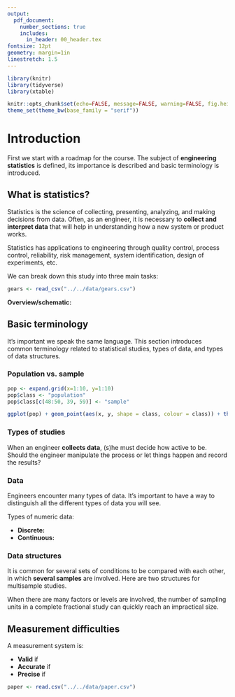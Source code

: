 ```yaml
---
output: 
  pdf_document:
    number_sections: true
    includes:
      in_header: 00_header.tex
fontsize: 12pt
geometry: margin=1in
linestretch: 1.5
---
```


```r
library(knitr)
library(tidyverse)
library(xtable)

knitr::opts_chunk$set(echo=FALSE, message=FALSE, warning=FALSE, fig.height = 2)
theme_set(theme_bw(base_family = "serif"))
```

\setcounter{section}{0}

# Introduction

First we start with a roadmap for the course. The subject of **engineering statistics** is defined, its importance is described and basic terminology is introduced.

## What is statistics?

Statistics is the science of collecting, presenting, analyzing, and making decisions from data. Often, as an engineer, it is necessary to **collect and interpret data** that will help in understanding how a new system or product works. 

Statistics has applications to engineering through quality control, process control, reliability, risk management, system identification, design of experiments, etc.

\vspace{.25in}
\begin{df}
\emph{Engineering statistics} is the study of how best to 
\begin{enumerate}
\item collect engineering data,
\item summarize or describe engineering data, and
\item draw formal inference and practical conclusions on the basis of engineering data,
\end{enumerate}
all while recognizing the reality of variation.
\end{df}
\vspace{.1in}

We can break down this study into three main tasks:

\begin{enumerate}
\item {\bf Summary:} 
\item {\bf Inference:}
\item {\bf Interpretation:}
\end{enumerate}

\newpage

```r
gears <- read_csv("../../data/gears.csv")
```



\begin{ex}[Heat treating gears, pg. 2]
A process engineer is faced with the question, "How should gears be loaded into a continuous carburizing furnace in order to minimize distortion during heat treating?" The engineer conducts a well-thought-out study and obtains the runout values for `r gears %>% filter(Arrangement == "laid") %>% nrow()` gears laid and `r gears %>% filter(Arrangement == "hung") %>% nrow()` gears hung.

```r
gears %>%
  group_by(Arrangement) %>%
  summarise(Values = paste(Runout, collapse = ", ")) %>%
  spread(Arrangement, Values) %>%
  xtable(align = c("c", "p{1in}", "p{1in}"), caption = "Thrust face runouts (.0001 in.)") %>%
  print(include.rownames = FALSE)
```

This data, as is, is hard to get insights from. Should the gears be hung or laid? We still cannot tell by looking at the table.

{\bf Numerical summaries:} 
\vspace{.75in}

{\bf Variation:} 
```r
gears %>%
  ggplot() +
  geom_dotplot(aes(Runout)) +
  facet_wrap(~Arrangement)
```
\begin{figure}[H]
\centering
\includegraphics{01_introduction_files/figure-latex/gear-dotplot-1.pdf}
\caption{Dot diagrams of runouts.}
\end{figure}

{\bf Inference:} Runout values are variable, is there any assurance that the difference seen in the present data would reappear in further testing? 

Points to need for methods of formal statistical inference from data and translation into practical conclusions. We can use statistical inference to say

\begin{enumerate}
\item We are roughly 90\% sure that the difference in long-run mean runout produced inder conditions like those in the study is in the range 3.2 to 7.4.
\item We are roughly 95\% sure that the difference in long-run mean runout produced inder conditions like those in the study is in the range 3.0 to 22.2.
\end{enumerate}

{\bf Interpretation:} Explains those answers in layman’s terms without all the probability theory, symbols and equations.
\end{ex}


\vspace{1in}
**Overview/schematic:**

\newpage

## Basic terminology

It's important we speak the same language. This section introduces common terminology related to statistical studies, types of data, and types of data structures.

### Population vs. sample

\vspace{.25in}
\begin{df}
A \emph{population} is the entire group of objects about which one wishes to gather information in a statistical study.
\end{df}

\vspace{.25in}
\begin{df}
A \emph{sample} is the group of objects on which one actually gathers data. 
\end{df}
\vspace{.1in}

```r
pop <- expand.grid(x=1:10, y=1:10)
pop$class <- "population"
pop$class[c(48:50, 39, 59)] <- "sample"

ggplot(pop) + geom_point(aes(x, y, shape = class, colour = class)) + theme_void(base_family = "serif")

```

\begin{ex}[Heat treating gears, cont'd]
~\\[.25in]
{\bf Population}:

{\bf Sample}:
\end{ex}

\newpage

\begin{ex}[Fiscal cliff]
On Dec. 1-2, 2012, \href{http://www.gallup.com/}{Gallup} conducted a \href{http://www.gallup.com/poll/159065/americans-widely-prefer-compromise-fiscal-cliff.aspx}{study} to find out what proportion of Americans prefer a compromise on the Fiscal Cliff issue. 1000 adults were randomly selected for telephone interviews. The adults were aged 18 and older and living in any of the 50 U.S. states or the District of Columbia.

\vspace{.1in}

{\bf Population}:

{\bf Sample}:
\end{ex}

\vspace{.25in}
\begin{ex}
\href{http://www.esbit.net/}{Esbit} manufactures fuel pellets out of compressed hexamine powder. Suppose a new shipment of 100 pelletizing machines arrives, and the goal of a new study is to determine the quality of this particular new shipment.

5 machines out of the 100 are randomly selected for comprehensive testing in which each produces 200 pellets, and each pellet’s mass, volume, flash point, and rate of combustion are measured.

\vspace{.1in}

{\bf Population}:

{\bf Sample}:
\end{ex}

### Types of studies

When an engineer **collects data**, (s)he must decide how active to be. Should the engineer manipulate the process or let things happen and record the results?

\vspace{.1in}
\begin{df}
An \emph{experimental study} (or, more simply, an experiment) is one in which the investigator's role is active. Process variables are manipulated, and the study environment is regulated.
\end{df}

\vspace{.1in}
\begin{df}
In a \emph{randomized experiment}, investigators control the assignment of treatments to experimental units using a chance mechanism (like the flip of a coin or a computer's random number generator).
\end{df}

\vspace{.1in}
\begin{ex}[Smoking - experimental]
To answer the question of if smoking affects lung capacity in young men, an investigator does the following. 

Finds 100 men age 20 who do not currently smoke. Randomly assigns 50 of the 100 men to the smoking treatment and the other 50 to the non-smoking treatment. Those in the smoking group smoke a pack a day for 10 years while those in the control group remain smoke free for 10 years. Measures lung capacity for each of the 100 men. Analyze, interpret, and draw conclusions from data.
\end{ex}

\vspace{.1in}
\begin{df}
An \emph{observational study} is one in which the investigator's role is basically passive. A process or phenomenon is watched and data are recorded, but there is no intervention on the part of the person conducting the study.
\end{df}

\vspace{.1in}
\begin{ex}[Smoking - observational]
To answer the question of if smoking affects lung capacity in young men, an investigator does the following. 

Finds 100 men age 30 of which 50 have been smoking a pack a day for 10 years while the other 50 have been smoke free for 10 years. Measures lung capacity for each of the 100 men. Analyze, interpret, and draw conclusions from data.
\end{ex}

### Data 

Engineers encounter many types of data. It's important to have a way to distinguish all the different types of data you will see.

\vspace{.1in}
\begin{df}
\emph{Qualitative} or \emph{categorical} data are the values of basically nonnumerical characteristics associated with items in a sample. There can be an order to qualitative data, but aggregation and counting are required to produce meaningful numeric values from such data.
\end{df}

\vspace{.1in}
\begin{df}
\emph{Quantitative} or \emph{numeric} data are the values of numerical chatacteristics associated with items in a sample. These are typically counts of the number of occurences of a phenomenon of interest or measurements of some physical property of the items.
\end{df}

Types of numeric data:

- **Discrete:**
- **Continuous:**

\vspace{.25in}
\begin{df}
\emph{Univariate data} arise when only a single characteristic of each sampled item is observed.
\end{df}

\vspace{.1in}
\begin{df}
\emph{Multivariate data} arise when observations are made on more than one characterisic of each sampled item. A special case is when there are two characteristice - \emph{bivariate}.
\end{df}

\vspace{.1in}
\begin{ex}[Heat treating gears, cont'd]

~\\
```r
gears %>%
  group_by(Arrangement) %>%
  summarise(Values = paste(Runout, collapse = ", ")) %>%
  spread(Arrangement, Values) %>%
  xtable(align = c("c", "p{1in}", "p{1in}"), caption = "Thrust face runouts (.0001 in.)") %>%
  print(include.rownames = FALSE)
```

{\bf Univariate} or {\bf bivariate}?

\newpage

Arrange the data in a table, where:
\begin{itemize}
\item Each row is a sample unit, or thing that you measure (gear, in this case).
\item Each column is a variable, or characteristic that you control or measure.
\end{itemize}

```r
gears %>%
  group_by(Arrangement) %>%
  sample_n(3) %>%
  mutate(Runout=as.character(Runout)) %>%
  bind_rows(data.frame(Arrangement="...", Runout="...")) %>%
  xtable(caption = "Thrust face runouts (.0001 in.) rearranged.") %>%
  print(include.rownames = FALSE)
```

\end{ex}

\vspace{.1in}
\begin{df}
When multivariate data consist of several determinations of basically the same characteristic (e.g., made with different instruments or at different times), the data are called \emph{repeated measures data}. In the special case of bivariate responses, the term \emph{paired data} is used.
\end{df}

\vspace{.1in}
\begin{ex}[Paired distortion]
For the gears heat treating example, the measurements were actually made on the 77 gears both before and after heat treating.
\end{ex}
\vspace{.15in}

### Data structures

It is common for several sets of conditions to be compared with each other, in which **several samples** are involved. Here are two structures for multisample studies.

\vspace{.1in}
\begin{df}
A \emph{response variable} (or dependent variable) is the outcome of a study.
\end{df}

\vspace{.1in}
\begin{df}
A \emph{factor} is any numerical or categorical variable with a finite set of possible values. A \emph{level} is the value of the factor.
\end{df}

\vspace{.1in}
\begin{df}
A \emph{(complete) factorial study} is one in which several process variables (and settings of each) are identified as being of interest and data are collected under each possible combination of settings of the process variables. The process variables are usually factors.
\end{df}

\vspace{.1in}
\begin{ex}[Pelletizing machine, pg. 6, 12]
Experimentation with a pelletizing machine using a $2\times 2\times2$ or $2^3$ factorial structure. The researchers are measuring the percentage of acceptable fuel pellets for various situations. The factors and respective levels are:

\begin{itemize}
\item \emph{Die volume} - low volume vs. high volume
\item \emph{Material flow} - current method vs. manual filling
\item \emph{Mixture type} - no binding agent vs. with binder
\end{itemize}

There are then $`r 2^3`$ sets of conditions under which data are collected.

```r
factorial <- expand.grid(Volume = c("low", "high"),
                         Flow = c("current", "manual"),
                         Mixture = c("no bunder", "binder"))

factorial %>%
  xtable(caption = "Combinations in a $2^3$ factorial study.") %>%
  print(include.rownames = FALSE)

```

\end{ex}

When there are many factors or levels are involved, the number of sampling units in a complete fractional study can quickly reach an impractical size.

\vspace{.1in}
\begin{df}
A \emph{fractional factorial study} is one in which data are collected for only some of the sombinations that would make up a complete factorial study.
\end{df}

\vspace{.1in}
\begin{ex}[Pelletizing machine, cont'd]
~\\
```r
factorial[c(2, 3, 5, 8),] %>%
  xtable(caption = "A \"clever\" half of the eight possible combinations.") %>%
  print(include.rownames = FALSE)
```


\end{ex}

## Measurement difficulties

A measurement system is:

- **Valid** if 
- **Accurate** if 
- **Precise** if 

```r
paper <- read.csv("../../data/paper.csv")
```


\vspace{.1in}
\begin{ex}[Paper thickness, pg. 16]
Two students measured the thickness of paper in the same book. Each student took `r paper %>% group_by(Measurer) %>% summarise(count = n()) %>% select(count) %>% unique() %>% as.numeric()` measurements.

```r
paper %>%
  group_by(Measurer) %>%
  summarise(Values = paste(Thickness, collapse = ", ")) %>%
  spread(Measurer, Values) %>%
  xtable(align = c("c", "p{1in}", "p{1in}"), caption = "Thickness of book paper in mm.") %>%
  print(include.rownames = FALSE)
```

```r
paper %>%
  ggplot() +
  geom_dotplot(aes(Thickness), binwidth = .0001, dotsize = 5) +
  facet_wrap(~Measurer)
```
\begin{figure}[H]
\centering
\includegraphics{01_introduction_files/figure-latex/paper-dotplot-1.pdf}
\caption{Dot diagrams of paper thickness.}
\end{figure}

If the true thickness is 0.1, then

\begin{enumerate}
\item Who is more accurate?
\item Who is more precise?
\end{enumerate}

\end{ex}


